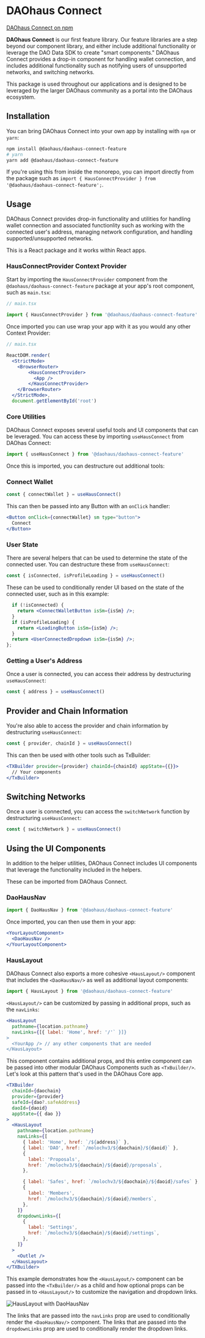 
# DAOhaus Connect

[DAOhaus Connect on npm](https://www.npmjs.com/package/@daohaus/daohaus-connect-feature)

**DAOhaus Connect** is our first feature library. Our feature libraries are a step beyond our component library, and either include additional functionality or leverage the DAO Data SDK to create "smart components." DAOhaus Connect provides a drop-in component for handling wallet connection, and includes additional functionality such as notifying users of unsupported networks, and switching networks.

This package is used throughout our applications and is designed to be leveraged by the larger DAOhaus community as a portal into the DAOhaus ecosystem.

## Installation

You can bring DAOhaus Connect into your own app by installing with `npm` or `yarn`:

```bash
npm install @daohaus/daohaus-connect-feature
# yarn
yarn add @daohaus/daohaus-connect-feature
```

If you're using this from inside the monorepo, you can import directly from the package such as `import { HausConnectProvider } from '@daohaus/daohaus-connect-feature';`.

## Usage

DAOhaus Connect provides drop-in functionality and utilities for handling wallet connection and associated functionlity such as working with the connected user's address, managing network configuration, and handling supported/unsupported networks.

This is a React package and it works within React apps.

### HausConnectProvider Context Provider

Start by importing the `HausConnectProvider` component from the `@daohaus/daohaus-connect-feature` package at your app's root component, such as `main.tsx`:

```jsx
// main.tsx

import { HausConnectProvider } from '@daohaus/daohaus-connect-feature'
```

Once imported you can use wrap your app with it as you would any other Context Provider:

```jsx
// main.tsx

ReactDOM.render(
  <StrictMode>
    <BrowserRouter>
        <HausConnectProvider>
          <App />
        </HausConnectProvider>
    </BrowserRouter>
  </StrictMode>,
  document.getElementById('root')
```

### Core Utilities

DAOhaus Connect exposes several useful tools and UI components that can be leveraged. You can access these by importing `useHausConnect` from DAOhas Connect:

```jsx
import { useHausConnect } from '@daohaus/daohaus-connect-feature'
```

Once this is imported, you can destructure out additional tools:

### Connect Wallet

```jsx
const { connectWallet } = useHausConnect()
```

This can then be passed into any Button with an `onClick` handler:

```jsx
<Button onClick={connectWallet} sm type="button">
  Connect
</Button>
```

### User State

There are several helpers that can be used to determine the state of the connected user. You can destructure these from `useHausConnect`:

```jsx
const { isConnected, isProfileLoading } = useHausConnect()
```

These can be used to conditionally render UI based on the state of the connected user, such as in this example:

```jsx
  if (!isConnected) {
    return <ConnectWalletButton isSm={isSm} />;
  }
  if (isProfileLoading) {
    return <LoadingButton isSm={isSm} />;
  }
  return <UserConnectedDropdown isSm={isSm} />;
};
```

### Getting a User's Address

Once a user is connected, you can access their address by destructuring `useHausConnect`:

```jsx
const { address } = useHausConnect()
```

## Provider and Chain Information

You're also able to access the provider and chain information by destructuring `useHausConnect`:

```jsx
const { provider, chainId } = useHausConnect()
```

This can then be used with other tools such as TxBuilder:

```jsx
<TXBuilder provider={provider} chainId={chainId} appState={{}}>
  // Your components
</TxBuilder>
```

## Switching Networks

Once a user is connected, you can access the `switchNetwork` function by destructuring `useHausConnect`:

```jsx
const { switchNetwork } = useHausConnect()
```

## Using the UI Components

In addition to the helper utilities, DAOhaus Connect includes UI components that leverage the functionality included in the helpers.

These can be imported from DAOhaus Connect.

### DaoHausNav

```jsx
import { DaoHausNav } from '@daohaus/daohaus-connect-feature'
```

Once imported, you can then use them in your app:

```jsx
<YourLayoutComponent>
  <DaoHausNav />
</YourLayoutComponent>
```

### HausLayout

DAOhaus Connect also exports a more cohesive `<HausLayout/>` component that includes the `<DaoHausNav/>` as well as additional layout components:

```jsx
import { HausLayout } from '@daohaus/daohaus-connect-feature'
```

`<HausLayout/>` can be customized by passing in additional props, such as the `navLinks`:

```jsx
<HausLayout
  pathname={location.pathname}
  navLinks={[{ label: 'Home', href: '/'` }]}
>
  <YourApp /> // any other components that are needed
</HausLayout>
```

This component contains additional props, and this entire component can be passed into other modular DAOhaus Components such as `<TxBuilder/>`. Let's look at this pattern that's used in the DAOhaus Core app.

```jsx
<TXBuilder
  chainId={daochain}
  provider={provider}
  safeId={dao?.safeAddress}
  daoId={daoid}
  appState={{ dao }}
>
  <HausLayout
    pathname={location.pathname}
    navLinks={[
      { label: 'Home', href: `/${address}` },
      { label: 'DAO', href: `/molochv3/${daochain}/${daoid}` },
      {
        label: 'Proposals',
        href: `/molochv3/${daochain}/${daoid}/proposals`,
      },

      { label: 'Safes', href: `/molochv3/${daochain}/${daoid}/safes` },
      {
        label: 'Members',
        href: `/molochv3/${daochain}/${daoid}/members`,
      },
    ]}
    dropdownLinks={[
      {
        label: 'Settings',
        href: `/molochv3/${daochain}/${daoid}/settings`,
      },
    ]}
  >
    <Outlet />
  </HausLayout>
</TXBuilder>
```

This example demonstrates how the `<HausLayout/>` component can be passed into the `<TxBuilder/>` as a child and how optional props can be passed in to `<HausLayout/>` to customize the navigation and dropdown links.

<Image
  src="/hausnav.jpg"
  alt="HausLayout with DaoHausNav"
  width={800}
  height={200}
  layout="responsive"
/>

The links that are passed into the `navLinks` prop are used to conditionally render the `<DaoHausNav/>` component. The links that are passed into the `dropdownLinks` prop are used to conditionally render the dropdown links.
